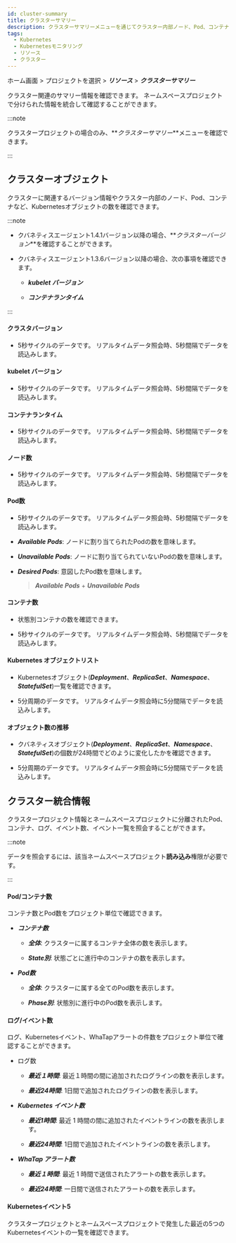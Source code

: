 ```yaml
---
id: cluster-summary
title: クラスターサマリー
description: クラスターサマリーメニューを通じてクラスター内部ノード、Pod、コンテナなどKubernetesオブジェクトの数と、関連したバージョン情報を確認できます。
tags:
  - Kubernetes
  - Kubernetesモニタリング
  - リソース
  - クラスター
---
```


ホーム画面 > プロジェクトを選択 > **_リソース_** > **_クラスターサマリー_**

クラスター関連のサマリー情報を確認できます。 ネームスペースプロジェクトで分けられた情報を統合して確認することができます。

:::note

クラスタープロジェクトの場合のみ、**_クラスターサマリー_**メニューを確認できます。

:::

## クラスターオブジェクト

クラスターに関連するバージョン情報やクラスター内部のノード、Pod、コンテナなど、Kubernetesオブジェクトの数を確認できます。 

:::note 

- クバネティスエージェント1.4.1バージョン以降の場合、**_クラスターバージョン_**を確認することができます。

- クバネティスエージェント1.3.6バージョン以降の場合、次の事項を確認できます。 

  - **_kubelet バージョン_** 

  - **_コンテナランタイム_**

:::

<ImgLang img='k8s-resource-cl-sum-co.png' desc='クラスターオブジェクト' />

#### クラスタバージョン

- 5秒サイクルのデータです。 リアルタイムデータ照会時、5秒間隔でデータを読込みします。

#### kubelet バージョン

- 5秒サイクルのデータです。 リアルタイムデータ照会時、5秒間隔でデータを読込みします。

#### コンテナランタイム

- 5秒サイクルのデータです。 リアルタイムデータ照会時、5秒間隔でデータを読込みします。

#### ノード数

- 5秒サイクルのデータです。 リアルタイムデータ照会時、5秒間隔でデータを読込みします。

#### Pod数

- 5秒サイクルのデータです。 リアルタイムデータ照会時、5秒間隔でデータを読込みします。

- **_Available Pods_**: ノードに割り当てられたPodの数を意味します。 

- **_Unavailable Pods_**: ノードに割り当てられていないPodの数を意味します。

- **_Desired Pods_**: 意図したPod数を意味します。 

  > **_Available Pods_** + **_Unavailable Pods_**

#### コンテナ数

- 状態別コンテナの数を確認できます。 

- 5秒サイクルのデータです。 リアルタイムデータ照会時、5秒間隔でデータを読込みします。

#### Kubernetes オブジェクトリスト

- Kubernetesオブジェクト(**_Deployment_**、**_ReplicaSet_**、**_Namespace_**、**_StatefulSet_**)一覧を確認できます。

- 5分周期のデータです。 リアルタイムデータ照会時に5分間隔でデータを読込みします。

#### オブジェクト数の推移

- クバネティスオブジェクト(**_Deployment_**、**_ReplicaSet_**、**_Namespace_**、**_StatefulSet_**)の個数が24時間でどのように変化したかを確認できます。

- 5分周期のデータです。 リアルタイムデータ照会時に5分間隔でデータを読込みします。

## クラスター統合情報

クラスタープロジェクト情報とネームスペースプロジェクトに分離されたPod、コンテナ、ログ、イベント数、イベント一覧を照会することができます。

:::note 

データを照会するには、該当ネームスペースプロジェクト**読み込み**権限が必要です。 

:::

<ImgLang img='k8s-resource-cl-sum-ci.png' desc='クラス統合情報' />

#### Pod/コンテナ数

コンテナ数とPod数をプロジェクト単位で確認できます。 

- **_コンテナ数_** 

  - **_全体_**: クラスターに属するコンテナ全体の数を表示します。 

  - **_State別_**: 状態ごとに進行中のコンテナの数を表示します。

- **_Pod数_**

  - **_全体_**: クラスターに属する全てのPod数を表示します。 

  - **_Phase別_**: 状態別に進行中のPod数を表示します。 

#### ログ/イベント数

ログ、Kubernetesイベント、WhaTapアラートの件数をプロジェクト単位で確認することができます。 

- ログ数

  - **_最近１時間_**: 最近１時間の間に追加されたログラインの数を表示します。 

  - **_最近24時間_**: 1日間で追加されたログラインの数を表示します。 

- **_Kubernetes イベント数_**

  - **_最近1時間_**: 最近 1 時間の間に追加されたイベントラインの数を表示します。 

  - **_最近24時間_**: 1日間で追加されたイベントラインの数を表示します。 

- **_WhaTap アラート数_**

  - **_最近１時間_**: 最近 1 時間で送信されたアラートの数を表示します。 

  - **_最近24時間_**: 一日間で送信されたアラートの数を表示します。 

#### Kubernetesイベント5

クラスタープロジェクトとネームスペースプロジェクトで発生した最近の5つのKubernetesイベントの一覧を確認できます。
